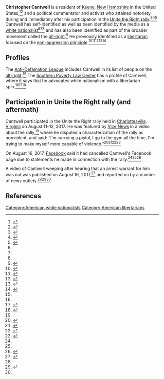 '''Christopher Cantwell''' is a resident of [[Keene, New Hampshire]] in the United States,<ref name=sentinelsource>{{cite web|url = http://www.sentinelsource.com/news/local/white-nationalist-from-keene-claims-there-is-a-warrant-out/article_d894995e-a71f-5a87-9396-f93b2366b9e3.html|title = White nationalist from Keene claims there is a warrant out for his arrest|last = Landen|first = Xander|last2 = Whitmore|first2 = Steven|publisher = SentinelSource.com}}</ref><ref name=patch>{{cite web|url = https://patch.com/new-hampshire/milford-nh/video-self-proclaimed-fascist-keene-talk-host-crying-goes-viral|title = Video Of Self-Proclaimed Fascist, Keene Talk Host Crying Goes Viral​. In a live video feed, Christopher Cantwell, a former NY congressional candidate, cries about a possible arrest after “Unite the Right” riot.|last = Schinella|first = Tony|date = August 16, 2017|accessdate = August 17, 2017}}</ref> and a political commentator and activist who attained notoriety during and immediately after his participation in the [[Unite the Right rally]].<ref name=nyt-cantwell-banned>{{cite web|url = https://www.washingtonpost.com/national/facebook-bans-white-nationalists-accounts-over-hate-speech/2017/08/16/78fe2f14-82c0-11e7-9e7a-20fa8d7a0db6_story.html|title = Facebook bans white nationalist’s accounts over hate speech|publisher = Associated Press via ''[[New York Times]]''|date = August 16, 2017|accessdate = August 17, 2017}}</ref><ref name=wapo-cantwell-banned>{{cite web|url = https://www.washingtonpost.com/business/economy/silicon-valley-escalates-its-war-on-white-supremacy-despite-free-speech-concerns/2017/08/16/842771b8-829b-11e7-902a-2a9f2d808496_story.html?utm_term=.534c247b3820|title = Silicon Valley escalates its war on white supremacy despite free speech concerns|last = Jan|first = Tracy|last2 = Dwoskin|first2 = Elizabeth|date = August 16, 2017|accessdate = August 17, 2017|publisher = ''[[Washington Post]]''}}</ref><ref name=vice-cantwell>{{cite web|url = https://news.vice.com/story/vice-news-tonight-full-episode-charlottesville-race-and-terror|title = Charlottesville: Race and Terror|publisher = Vice News|date = August 16, 2017|accessdate = August 17, 2017}}</ref> Cantwell has self-identified as well as been identified by the media as a [[white nationalism|white nationalist]]<ref name=cantwell-on-libertarianism/><ref name=vice-cantwell/><ref name=nyt-cantwell-banned/> and has also been identified as part of the broader movement called the [[alt-right]].<ref name=adl>{{Cite web|url = https://www.adl.org/education/resources/backgrounders/from-alt-right-to-alt-lite-naming-the-hate|title = From Alt Right to Alt Lite: Naming the Hate|publisher = [[Anti-Defamation League]]|accessdate = August 17, 2017}}</ref> He previously identified as a [[libertarianism|libertarian]] focused on the [[non-aggression principle]].<ref name=cantwell-on-libertarianism>{{cite web|url = https://christophercantwell.com/2017/03/07/libertarians-and-the-alt-right-2/|title = Libertarians and the Alt Right|date = March 7, 2017|accessdate = August 17, 2017|last = Cantwell|first = Christopher}}</ref><ref name=splc-cantwell>{{cite web|url = https://www.splcenter.org/fighting-hate/extremist-files/individual/christopher-cantwell|title = Christopher Cantwell|publisher = [[Southern Poverty Law Center]]|accessdate = August 17, 2017}}</ref><ref>{{cite web|url = https://www.youtube.com/watch?v=FDGrYXqjpWA|title = Cantwell and Woods on Leftism and Libertarianism|last = Woods|first = Tom|last2 = Cantwell|first2 = Christopher|date = May 14, 2014|accessdate = August 17, 2017}}</ref><ref>{{cite web|url = http://thelibertarianrepublic.com/jones-cantwell-cancerous-liberty/|title = Alex Jones and Christopher Cantwell are Cancerous to Liberty Movement|last = Freeman|first = Fred|date = October 12, 2016|accessdate = August 17, 2017|publisher = The Libertarian Republic}}</ref><ref>{{cite web|url = https://antifascistnews.net/2015/12/15/capitalists-against-cops-cop-block-christopher-cantwell-and-the-libertarian-paradox/|title = CAPITALISTS AGAINST COPS: COP BLOCK, CHRISTOPHER CANTWELL, AND THE LIBERTARIAN PARADOX|publisher = Anti-Fascist News|date = December 15, 2015|accessdate = August 17, 2017}}</ref>

== Profiles ==

The [[Anti-Defamation League]] includes Cantwell in its list of people on the [[alt-right]].<ref name=adl/> The [[Southern Poverty Law Center]] has a profile of Cantwell, where it says that he advocates white nationalism with a libertarian spin.<ref name=splc-cantwell/><ref name=time-cantwell>{{cite web|url = http://time.com/4904122/facebook-christopher-cantwell-ban-charlottesville/|title = Facebook Has Banned White Supremacist Christopher Cantwell|publisher = Associated Press via Time Magazine|date = August 16, 2017|accessdate = August 17, 2017}}</ref><ref>{{cite web|url = http://markets.businessinsider.com/news/stocks/r-update-1-internet-firms-flex-muscle-to-exile-white-supremacists-2017-8-1002263739|title = UPDATE 1-Internet firms flex muscle to exile white supremacists (MSFT)|publisher = Reuters|date = August 16, 2017|accessdate = August 17, 2017}}</ref>

== Participation in Unite the Right rally (and aftermath) ==

{{further|Unite the Right rally}}

Cantwell participated in the Unite the Right rally held in [[Charlottesville, Virginia]] on August 11–12, 2017. He was featured by [[Vice News]] in a video about the rally,<ref name=vice-cantwell/> where he disputed a characterization of the rally as nonviolent, and said: “I'm carrying a pistol, I go to the gym all the time, I'm trying to make myself more capable of violence.”<ref name=newsweek-cantwell>{{cite web|url = http://www.newsweek.com/white-supremacist-ready-violence-cries-charlottesville-arrest-warrant-651682|title = WHITE SUPREMACIST WHO BOASTED ABOUT BEING 'READY FOR VIOLENCE' CRIES OVER POSSIBLE CHARLOTTESVILLE ARREST WARRANT|last= Sinclair|first = Harriet|date = August 16, 2017|accessdate = August 17, 2017}}</ref><ref name=businessinsider-cantwell>{{cite web|url = http://www.businessinsider.com/why-people-are-furious-with-trump-charlottesville-white-supremacist-vice-video-2017-8|title = The chilling worldview of a white supremacist who helped lead the Charlottesville rally shows why so many people are furious with Trump|last = Mark|first = Michelle|date = August 16, 2017|accessdate = August 17, 2017|publisher = ''[[Business Insider]]''}}</ref><ref name=nydailynews-cantwell>{{cite web|url = http://www.nydailynews.com/news/national/facebook-bans-white-nationalist-christopher-cantwell-article-1.3417728|title = Facebook bans white nationalist Christopher Cantwell after VICE Charlottesville documentary|last = Brennan|first = Christopher|date = August 16, 2017|accessdate = August 17, 2017|publisher = ''[[New York Daily News]]''}}</ref><ref name=guardian-cantwell>{{cite web|url = https://www.theguardian.com/us-news/2017/aug/16/charlottesville-neo-nazis-vice-news-hbo|title = 'Jews will not replace us': Vice film lays bare horror of neo-Nazis in America. A Vice News film crew embedded with a far-right speaker in Charlottesville last weekend seeks to highlight the motivations of white supremacists|date = August 16, 2017|accessdate = August 17, 2017|publisher = ''[[The Guardian]]''}}</ref>

On August 16, 2017, [[Facebook]] said it had cancelled Cantwell's Facebook page due to statements he made in connection with the rally.<ref name=nyt-cantwell-banned/><ref name=wapo-cantwell-banned/><ref name=techcrunch-losing-against-white-supremacy>{{cite web|url = https://techcrunch.com/2017/08/16/hatespeech-white-supremacy-nazis-social-networks/|title = Tech is not winning the battle against white supremacy|last = Hatmaker|first = Taylor|date = August 16, 2017|accessdate = August 17, 2017|publisher = ''[[TechCrunch]]''}}</ref>

A video of Cantwell weeping after hearing that an arrest warrant for him was out was published on August 16, 2017,<ref>{{cite web|url = https://www.youtube.com/watch?v=uQUrWlraj_4|title = American Terrorist Neo-Nazi Christopher Cantwell balls his eyes out|last = Willis|first = Tiffany|date = August 16, 2017|accessdate = August 17, 2017}}</ref> and reported on by a number of news outlets.<ref name=newsweek-cantwell/><ref name=mother-jones-cantwell>{{cite web|url = http://www.motherjones.com/politics/2017/08/white-supremacist-cries-after-realizing-he-could-be-arrested/|title = White Supremacist Cries After Realizing He Could Be Arrested. Christopher Cantwell recorded this video after being featured in a documentary on the Charlottesville violence.|last = Tinoco|first = Matt|date = August 16, 2017|accessdate = August 17, 2017|publisher = ''[[Mother Jones (magazine)|Mother Jones]]}}</ref><ref name=patch/>

== References ==

{{reflist|30em}}

[[Category:American white nationalists]]
[[Category:American libertarians]]
